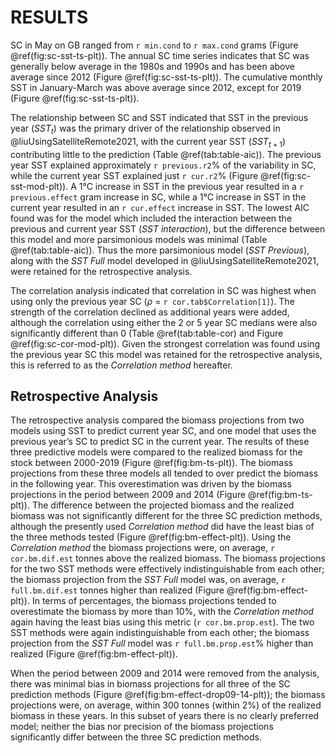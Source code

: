 # RESULTS {#ref-results}

SC in May on GB ranged from `r min.cond` to `r max.cond` grams (Figure \@ref(fig:sc-sst-ts-plt)). The annual SC time series indicates that SC was generally below average in the 1980s and 1990s and has been above average since 2012 (Figure \@ref(fig:sc-sst-ts-plt)). The cumulative monthly SST in January-March was above average since 2012, except for 2019 (Figure  \@ref(fig:sc-sst-ts-plt)).

The relationship between SC and SST indicated that SST in the previous year ($SST_{t}$) was the primary driver of the relationship observed in @liuUsingSatelliteRemote2021, with the current year SST ($SST_{t+1}$) contributing little to the prediction (Table \@ref(tab:table-aic)). The previous year SST explained approximately `r previous.r2`% of the variability in SC, while the current year SST explained just `r cur.r2`% (Figure \@ref(fig:sc-sst-mod-plt)).  A 1°C increase in SST in the previous year resulted in a `r previous.effect` gram increase in SC, while a 1°C increase in SST in the current year resulted in an `r cur.effect` increase in SST. The lowest AIC found was for the model which included the interaction between the previous and current year SST (*SST interaction*), but the difference between this model and more parsimonious models was minimal (Table \@ref(tab:table-aic)). Thus the more parsimonious model (*SST Previous*), along with the *SST Full* model developed in @liuUsingSatelliteRemote2021, were retained for the retrospective analysis. 

The correlation analysis indicated that correlation in SC was highest when using only the previous year SC ($\rho$ = `r cor.tab$Correlation[1]`). The strength of the correlation declined as additional years were added, although the correlation using either the 2 or 5 year SC medians were also significantly different than 0 (Table \@ref(tab:table-cor) and Figure \@ref(fig:sc-cor-mod-plt)).  Given the strongest correlation was found using the previous year SC this model was retained for the retrospective analysis, this is referred to as the *Correlation method* hereafter.

## Retrospective Analysis

The retrospective analysis compared the biomass projections from two models using SST to predict current year SC, and one model that uses the previous year's SC to predict SC in the current year. The results of these three predictive models were compared to the realized biomass for the stock between 2000-2019 (Figure \@ref(fig:bm-ts-plt)). The biomass projections from these three models all tended to over predict the biomass in the following year. This overestimation was driven by the biomass projections in the period between 2009 and 2014 (Figure \@ref(fig:bm-ts-plt)). The difference between the projected biomass and the realized biomass was not significantly different for the three SC prediction methods, although the presently used *Correlation method* did have the least bias of the three methods tested (Figure \@ref(fig:bm-effect-plt)). Using the *Correlation method* the biomass projections were, on average, `r cor.bm.dif.est` tonnes above the realized biomass. The biomass projections for the two SST methods were effectively indistinguishable from each other; the biomass projection from the *SST Full* model was, on average, `r full.bm.dif.est` tonnes higher than realized (Figure \@ref(fig:bm-effect-plt)). In terms of percentages, the biomass projections tended to overestimate the biomass by more than 10%, with the *Correlation method* again having the least bias using this metric (`r cor.bm.prop.est`). The two SST methods were again indistinguishable from each other; the biomass projection from the *SST Full* model was `r full.bm.prop.est`% higher than realized (Figure \@ref(fig:bm-effect-plt)).

When the period between 2009 and 2014 were removed from the analysis, there was minimal bias in biomass projections for all three of the SC prediction methods (Figure \@ref(fig:bm-effect-drop09-14-plt)); the biomass projections were, on average, within 300 tonnes (within 2%) of the realized biomass in these years. In this subset of years there is no clearly preferred model; neither the bias nor precision of the biomass projections significantly differ between the three SC prediction methods.